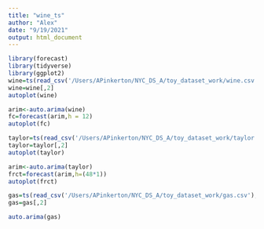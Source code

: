 ```yaml
---
title: "wine_ts"
author: "Alex"
date: "9/19/2021"
output: html_document
---
```


```r
library(forecast)
library(tidyverse)
library(ggplot2)
wine=ts(read_csv('/Users/APinkerton/NYC_DS_A/toy_dataset_work/wine.csv'),frequency=12)
wine=wine[,2]
autoplot(wine)

arim<-auto.arima(wine)
fc=forecast(arim,h = 12)
autoplot(fc)
```


```r
taylor=ts(read_csv('/Users/APinkerton/NYC_DS_A/toy_dataset_work/taylor.csv'),frequency=48)
taylor=taylor[,2]
autoplot(taylor)

arim<-auto.arima(taylor)
frct=forecast(arim,h=(48*1))
autoplot(frct)

```
```r
gas=ts(read_csv('/Users/APinkerton/NYC_DS_A/toy_dataset_work/gas.csv'),frequency = 52)
gas=gas[,2]

auto.arima(gas)













```

